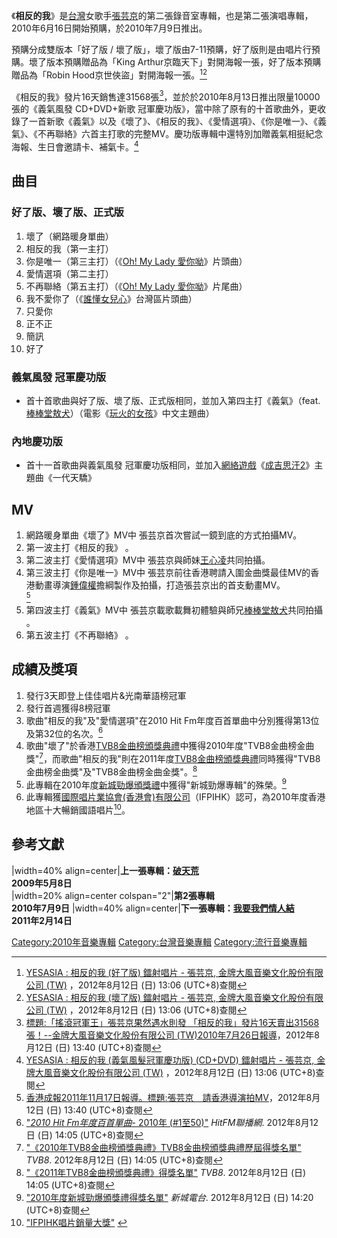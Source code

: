{{Infobox Album  
| Name		= 相反的我<br>The Opposite me
| Type		= 錄音室專輯
| Artist        = [[張芸京|張芸京]] 
| Cover		= 張芸京_相反的我.jpg
| Released      = 2010年6月16日（好了版、壞了版，預購）<br>2010年7月9日（正式版）<br>2010年8月13日（義氣風發冠軍慶功版）
| Recorded	= 
| Genre		= [[流行音樂|流行音樂]] 
| Length	= 41' 25"（好了版、壞了版、正式版）<br>（義氣風發冠軍慶功版）
| Label		= [[金牌大風|金牌大風]]、[[EMI|EMI]]
| Producer	= [[陳偉|陳偉]]、[[Jim_Lee|Jim Lee]]、[[阿弟仔|阿弟仔]]、[[五月天|五月天]][[石錦航|石頭]]、[[許哲珮|許哲珮]]、[[小安|小安]]
| Last album	= [[破天荒|破天荒]]（2009）
| This album	= 相反的我（2010）
| Next album	= [[我要我們情人結|我要我們情人結]]（2011）
| Misc = 
{{Extra album cover 2
| Upper caption = 其他封面
| Type          = 專輯
| Cover         = 相反的我_好了版.jpg 
| Lower caption = 好了版封面
}}
{{Extra album cover 2
| Upper caption = 其他封面
| Type          = 專輯
| Cover         = 相反的我_壞了版.jpg 
| Lower caption = 壞了版封面
}}
{{Extra album cover 2
| Upper caption = Special Edition
| Type          = 專輯
| Cover         = 相反的我_義氣風發冠軍慶功版.jpg  
| Lower caption = 義氣風發冠軍慶功版封面
}}
}}
《'''相反的我'''》是[[台灣|台灣]]女歌手[[張芸京|張芸京]]的第二張錄音室專輯，也是第二張演唱專輯，2010年6月16日開始預購，於2010年7月9日推出。

預購分成雙版本「好了版 / 壞了版」，壞了版由7-11預購，好了版則是由唱片行預購。壞了版本預購贈品為「King Arthur京臨天下」對開海報一張，好了版本預購贈品為「Robin Hood京世俠盜」對開海報一張。<ref>[http://www.yesasia.com/global/%E7%9B%B8%E5%8F%8D%E7%9A%84%E6%88%91-%E5%A5%BD%E4%BA%86%E7%89%88/1022845558-0-0-0-zh_TW/info.html YESASIA : 相反的我 (好了版)  鐳射唱片 - 張芸京, 金牌大風音樂文化股份有限公司 (TW)] {{Wayback|url=http://www.yesasia.com/global/%E7%9B%B8%E5%8F%8D%E7%9A%84%E6%88%91-%E5%A5%BD%E4%BA%86%E7%89%88/1022845558-0-0-0-zh_TW/info.html |date=20200719114300 }}，2012年8月12日 (日) 13:06 (UTC+8)查閱{{zh-hant}}</ref><ref>[http://www.yesasia.com/global/%E7%9B%B8%E5%8F%8D%E7%9A%84%E6%88%91-%E5%A3%9E%E4%BA%86%E7%89%88/1022873282-0-0-0-zh_TW/info.html YESASIA : 相反的我 (壞了版)  鐳射唱片 - 張芸京, 金牌大風音樂文化股份有限公司 (TW)] {{Wayback|url=http://www.yesasia.com/global/%E7%9B%B8%E5%8F%8D%E7%9A%84%E6%88%91-%E5%A3%9E%E4%BA%86%E7%89%88/1022873282-0-0-0-zh_TW/info.html |date=20200719114303 }}，2012年8月12日 (日) 13:06 (UTC+8)查閱{{zh-hant}}</ref>

《相反的我》發片16天銷售達31568張<ref>[http://www.singpao.com/ylxw/xgyl/201110/t20111017_315402.html 標題:「搖滾冠軍王」張芸京果然遇水則發 「相反的我」發片16天賣出31568張！--金牌大風音樂文化股份有限公司 (TW)2010年7月26日報導]{{dead link|date=2018年4月 |bot=InternetArchiveBot |fix-attempted=yes }}，2012年8月12日 (日) 13:40 (UTC+8)查閱</ref>，並於於2010年8月13日推出限量10000張的《義氣風發 CD+DVD+新歌 冠軍慶功版》，當中除了原有的十首歌曲外，更收錄了一首新歌《義氣》以及《壞了》、《相反的我》、《愛情選項》、《你是唯一》、《義氣》、《不再聯絡》六首主打歌的完整MV。慶功版專輯中還特別加贈義氣相挺紀念海報、生日會邀請卡、補氣卡。<ref>[http://www.yesasia.com/global/%E7%9B%B8%E5%8F%8D%E7%9A%84%E6%88%91-%E7%BE%A9%E6%B0%A3%E9%A2%A8%E7%99%BC%E5%86%A0%E8%BB%8D%E6%85%B6%E5%8A%9F%E7%89%88-cd-dvd/1023050016-0-0-0-zh_TW/info.html YESASIA : 相反的我 (義氣風髮冠軍慶功版) (CD+DVD)  鐳射唱片 - 張芸京, 金牌大風音樂文化股份有限公司 (TW)] {{Wayback|url=http://www.yesasia.com/global/%E7%9B%B8%E5%8F%8D%E7%9A%84%E6%88%91-%E7%BE%A9%E6%B0%A3%E9%A2%A8%E7%99%BC%E5%86%A0%E8%BB%8D%E6%85%B6%E5%8A%9F%E7%89%88-cd-dvd/1023050016-0-0-0-zh_TW/info.html |date=20200719114315 }}，2012年8月12日 (日) 13:06 (UTC+8)查閱{{zh-hant}}</ref>

==曲目==
===好了版、壞了版、正式版===
# 壞了（網路暖身單曲） 
# 相反的我（第一主打） 
# 你是唯一（第三主打）（《[[Oh!_My_Lady_愛你呦|Oh! My Lady 愛你呦]]》片頭曲） 
# 愛情選項（第二主打） 
# 不再聯絡（第五主打）（《[[Oh!_My_Lady_愛你呦|Oh! My Lady 愛你呦]]》片尾曲）
# 我不愛你了（《[[誰懂女兒心|誰懂女兒心]]》台灣區片頭曲）
# 只愛你 
# 正不正 
# 簡訊 
# 好了

===義氣風發 冠軍慶功版===
*首十首歌曲與好了版、壞了版、正式版相同，並加入第四主打《義氣》（feat.[[棒棒堂|棒棒堂]][[敖犬|敖犬]]）（電影《[[玩火的女孩|玩火的女孩]]》中文主題曲）

===內地慶功版===
*首十一首歌曲與義氣風發 冠軍慶功版相同，並加入[[網絡遊戲|網絡遊戲]]《[[成吉思汗2|成吉思汗2]]》主題曲《一代天驕》

== MV ==
# 網路暖身單曲《壞了》MV中 張芸京首次嘗試一鏡到底的方式拍攝MV。
# 第一波主打《相反的我》 。
# 第二波主打《愛情選項》MV中 張芸京與師妹[[王心凌|王心凌]]共同拍攝。
# 第三波主打《你是唯一》MV中 張芸京前往香港聘請入圍金曲獎最佳MV的香港動畫導演[[鍾偉權|鍾偉權]]擔綱製作及拍攝，打造張芸京出的首支動畫MV。 <br><ref>[http://www.singpao.com/ylxw/xgyl/201110/t20111017_315402.html 香港成報2011年11月17日報導。標題:張芸京　請香港導演拍MV]{{dead link|date=2018年4月 |bot=InternetArchiveBot |fix-attempted=yes }}，2012年8月12日 (日) 13:40 (UTC+8)查閱</ref>
# 第四波主打《義氣》MV中 張芸京載歌載舞初體驗與師兄[[Lollipop棒棒堂|棒棒堂]][[敖犬|敖犬]]共同拍攝 。
# 第五波主打《不再聯絡》 。
 
== 成績及獎項 ==
#發行3天即登上佳佳唱片&光南華語榜冠軍
#發行首週獲得8榜冠軍
#歌曲"相反的我"及"愛情選項"在2010 Hit Fm年度百首單曲中分別獲得第13位及第32位的名次。<ref>[http://www.hitoradio.com/newweb/chart_2.php?ch_year=2010 "''2010 Hit Fm年度百首單曲''- 2010年 (#1至50)"] {{Wayback|url=http://www.hitoradio.com/newweb/chart_2.php?ch_year=2010 |date=20200808045122 }} ''HitFM聯播網''. 2012年8月12日 (日) 14:05 (UTC+8)查閱</ref>
#歌曲"壞了"於香港[[TVB8金曲榜頒獎典禮|TVB8金曲榜頒獎典禮]]中獲得2010年度"TVB8金曲榜金曲獎"<ref>[http://event.tvb.com/tvb8/result/history.php "《2010年TVB8金曲榜頒獎典禮》TVB8金曲榜頒獎典禮歷屆得獎名單"] {{Wayback|url=http://event.tvb.com/tvb8/result/history.php |date=20120401212138 }} ''TVB8''. 2012年8月12日 (日) 14:05 (UTC+8)查閱</ref>，而歌曲"相反的我"則在2011年度[[TVB8金曲榜頒獎典禮|TVB8金曲榜頒獎典禮]]同時獲得"TVB8金曲榜金曲獎"及"TVB8金曲榜金曲金獎"。<ref>[http://event.tvb.com/tvb8/result/history.php "《2011年TVB8金曲榜頒獎典禮》得獎名單"] {{Wayback|url=http://event.tvb.com/tvb8/result/history.php |date=20120401212138 }} ''TVB8''. 2012年8月12日 (日) 14:05 (UTC+8)查閱</ref>
#此專輯在2010年度[[新城勁爆頒獎禮|新城勁爆頒獎禮]]中獲得"新城勁爆專輯"的殊榮。<ref>[http://www.metroradio.com.hk/MKT_Promotion/HitAward2010/result.html "2010年度新城勁爆頒獎禮得獎名單"] {{Wayback|url=http://www.metroradio.com.hk/MKT_Promotion/HitAward2010/result.html |date=20160303174920 }} ''新城電台''. 2012年8月12日 (日) 14:20 (UTC+8)查閱</ref>
#此專輯獲[[國際唱片業協會|國際唱片業協會(香港會)有限公司]]（IFPIHK）認可，為2010年度香港地區十大暢銷國語唱片<ref name=chart>[http://www.ifpihk.org/www_1/go2010c.php "IFPIHK唱片銷量大獎"] {{webarchive|url=https://web.archive.org/web/20120309225443/http://www.ifpihk.org/www_1/go2010c.php |date=2012-03-09 }}</ref>。

==參考文獻==
{{reflist|2|refs=}}

{{start box}}
|width=40% align=center|'''上一張專輯：[[破天荒|破天荒]]'''<br>'''2009年5月8日'''<br>
|width=20% align=center colspan="2"|'''第2張專輯'''<br>'''2010年7月9日'''
|width=40% align=center|'''下一張專輯：[[我要我們情人結|我要我們情人結]]'''<br>'''2011年2月14日'''<br>
{{end box}}

{{新城勁爆國語專輯}}
{{TVB8金曲榜頒獎典禮金曲金獎}}
[[Category:2010年音樂專輯|Category:2010年音樂專輯]]
[[Category:台灣音樂專輯|Category:台灣音樂專輯]]
[[Category:流行音樂專輯|Category:流行音樂專輯]]